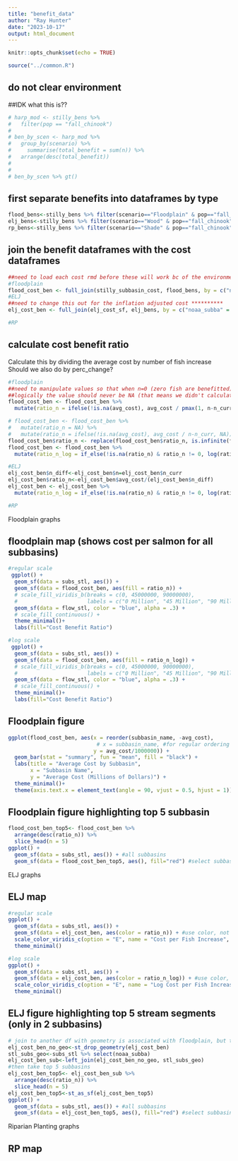 ```yaml
---
title: "benefit_data"
author: "Ray Hunter"
date: "2023-10-17"
output: html_document
---
```


```r
knitr::opts_chunk$set(echo = TRUE)

source("../common.R")
```
## do not clear environment


##IDK what this is??
```r
# harp_mod <- stilly_bens %>% 
#   filter(pop == "fall_chinook")
# 
# ben_by_scen <- harp_mod %>% 
#   group_by(scenario) %>% 
#     summarise(total_benefit = sum(n)) %>% 
#   arrange(desc(total_benefit))
# 
# 
# ben_by_scen %>% gt()
```

## first separate benefits into dataframes by type
```r
flood_bens<-stilly_bens %>% filter(scenario=="Floodplain" & pop=="fall_chinook")
elj_bens<-stilly_bens %>% filter(scenario=="Wood" & pop=="fall_chinook")  
rp_bens<-stilly_bens %>% filter(scenario=="Shade" & pop=="fall_chinook")
```

## join the benefit dataframes with the cost dataframes
```r
##need to load each cost rmd before these will work bc of the environment clearing
#floodplain
flood_cost_ben <- full_join(stilly_subbasin_cost, flood_bens, by = c("noaa_subba" = "subbasin"))
#ELJ
##need to change this out for the inflation adjusted cost **********
elj_cost_ben <- full_join(elj_cost_sf, elj_bens, by = c("noaa_subba" = "subbasin"))

#RP
```

## calculate cost benefit ratio
Calculate this by dividing the average cost by number of fish increase
Should we also do by perc_change?
```r
#floodplain
##need to manipulate values so that when n=0 (zero fish are benefitted) the ratio is 0, also I need the value to be NA when avg_cost is NA
##logically the value should never be NA (that means we didn't calculate a price for a basin with benefits)
flood_cost_ben <- flood_cost_ben %>%
  mutate(ratio_n = ifelse(!is.na(avg_cost), avg_cost / pmax(1, n-n_curr), NA))

# flood_cost_ben <- flood_cost_ben %>%
#   mutate(ratio_n = NA) %>% 
#   mutate(ratio_n = ifelse(!is.na(avg_cost), avg_cost / n-n_curr, NA))
flood_cost_ben$ratio_n <- replace(flood_cost_ben$ratio_n, is.infinite(flood_cost_ben$ratio_n), 0)
flood_cost_ben <- flood_cost_ben %>%
  mutate(ratio_n_log = if_else(!is.na(ratio_n) & ratio_n != 0, log(ratio_n), NA_real_))

#ELJ
elj_cost_ben$n_diff<-elj_cost_ben$n=elj_cost_ben$n_curr
elj_cost_ben$ratio_n<-elj_cost_ben$avg_cost/(elj_cost_ben$n_diff)
elj_cost_ben <- elj_cost_ben %>%
  mutate(ratio_n_log = if_else(!is.na(ratio_n) & ratio_n != 0, log(ratio_n), NA_real_))

#RP
```

################# Floodplain graphs ############################################
## floodplain map (shows cost per salmon for all subbasins)
```r
#regular scale
 ggplot() +
  geom_sf(data = subs_stl, aes()) +
  geom_sf(data = flood_cost_ben, aes(fill = ratio_n)) +
  # scale_fill_viridis_b(breaks = c(0, 45000000, 90000000),
  #                      labels = c("0 Million", "45 Million", "90 Million")) +
  geom_sf(data = flow_stl, color = "blue", alpha = .3) +
  # scale_fill_continuous() +
  theme_minimal()+
  labs(fill="Cost Benefit Ratio")

#log scale
 ggplot() +
  geom_sf(data = subs_stl, aes()) +
  geom_sf(data = flood_cost_ben, aes(fill = ratio_n_log)) +
  # scale_fill_viridis_b(breaks = c(0, 45000000, 90000000),
  #                      labels = c("0 Million", "45 Million", "90 Million")) +
  geom_sf(data = flow_stl, color = "blue", alpha = .3) +
  # scale_fill_continuous() +
  theme_minimal()+
  labs(fill="Cost Benefit Ratio")
```
## Floodplain figure
```r
ggplot(flood_cost_ben, aes(x = reorder(subbasin_name, -avg_cost),
                            # x = subbasin_name, #for regular ordering
                           y = avg_cost/1000000)) +
  geom_bar(stat = "summary", fun = "mean", fill = "black") +
  labs(title = "Average Cost by Subbasin",
       x = "Subbasin Name",
       y = "Average Cost (Millions of Dollars)") +
  theme_minimal()+
  theme(axis.text.x = element_text(angle = 90, vjust = 0.5, hjust = 1))
```

## Floodplain figure highlighting top 5 subbasin
```r
flood_cost_ben_top5<- flood_cost_ben %>% 
  arrange(desc(ratio_n)) %>% 
  slice_head(n = 5)
ggplot() +
  geom_sf(data = subs_stl, aes()) + #all subbasins
  geom_sf(data = flood_cost_ben_top5, aes(), fill="red") #select subbasin
```


################# ELJ graphs ############################################

## ELJ map
```r
#regular scale
ggplot() +
  geom_sf(data = subs_stl, aes()) +
  geom_sf(data = elj_cost_ben, aes(color = ratio_n)) + #use color, not fill bc line
  scale_color_viridis_c(option = "E", name = "Cost per Fish Increase", direction=-1)+
  theme_minimal()

#log scale
ggplot() +
  geom_sf(data = subs_stl, aes()) +
  geom_sf(data = elj_cost_ben, aes(color = ratio_n_log)) + #use color, not fill bc line
  scale_color_viridis_c(option = "E", name = "Log Cost per Fish Increase", direction=-1)+
  theme_minimal()
```
## ELJ figure highlighting top 5 stream segments (only in 2 subbasins)
```r
# join to another df with geometry is associated with floodplain, but the river
elj_cost_ben_no_geo<-st_drop_geometry(elj_cost_ben)
stl_subs_geo<-subs_stl %>% select(noaa_subba)
elj_cost_ben_sub<-left_join(elj_cost_ben_no_geo, stl_subs_geo)
#then take top 5 subbasins
elj_cost_ben_top5<- elj_cost_ben_sub %>% 
  arrange(desc(ratio_n)) %>% 
  slice_head(n = 5)
elj_cost_ben_top5<-st_as_sf(elj_cost_ben_top5)
ggplot() +
  geom_sf(data = subs_stl, aes()) + #all subbasins
  geom_sf(data = elj_cost_ben_top5, aes(), fill="red") #select subbasin
```



################# Riparian Planting graphs ############################################
## RP map
```r

```

